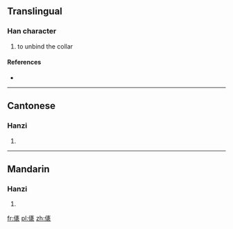 ==Translingual==

===Han character===
{{Han char|rn=9|rad=人|as=12|sn=14|four=|canj=人卜弓女 (OYNV)}}

# to unbind the collar

====References====
* {{Han ref|kx=0117.060|hdz=10221.030|uh=3485|ud=13445}}

----

==Cantonese==

===Hanzi===
{{yue-hanzi|jyut=|y=kaai2}}

# {{defn|lang=yue|sort=人12}}

----

==Mandarin==

===Hanzi===
{{cmn-hanzi|pin=[[qǐ]] ([[qi3]])|wg=ch'i<sup>3</sup>}}

# {{defn|lang=cmn|sort=人12}}

[[fr:㒅]]
[[pl:㒅]]
[[zh:㒅]]